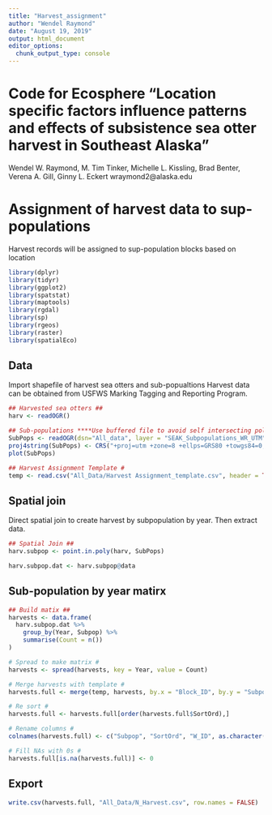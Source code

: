 ```yaml
---
title: "Harvest_assignment"
author: "Wendel Raymond"
date: "August 19, 2019"
output: html_document
editor_options: 
  chunk_output_type: console
---
```

# Code for Ecosphere "Location specific factors influence patterns and effects of subsistence sea otter harvest in Southeast Alaska"
Wendel W. Raymond, M. Tim Tinker, Michelle L. Kissling, Brad Benter, Verena A. Gill, Ginny L. Eckert
wraymond2@alaska.edu

# Assignment of harvest data to sup-populations
Harvest records will be assigned to sup-population blocks based on location

```r
library(dplyr)
library(tidyr)
library(ggplot2)
library(spatstat)
library(maptools)
library(rgdal)
library(sp)
library(rgeos)
library(raster)
library(spatialEco)
```

## Data
Import shapefile of harvest sea otters and sub-popualtions
Harvest data can be obtained from USFWS Marking Tagging and Reporting Program.
```r
## Harvested sea otters ##
harv <- readOGR()

## Sub-populations ****Use buffered file to avoid self intersecting polygons**** ##
SubPops <- readOGR(dsn="All_data", layer = "SEAK_Subpopulations_WR_UTM")
proj4string(SubPops) <- CRS("+proj=utm +zone=8 +ellps=GRS80 +towgs84=0,0,0,0,0,0,0 +units=m +no_defs")
plot(SubPops)

## Harvest Assignment Template #
temp <- read.csv("All_Data/Harvest Assignment_template.csv", header = TRUE)
```

## Spatial join
Direct spatial join to create harvest by subpopulation by year. Then extract data.
```r
## Spatial Join ##
harv.subpop <- point.in.poly(harv, SubPops)

harv.subpop.dat <- harv.subpop@data
```

## Sub-population by year matirx
```r
## Build matix ##
harvests <- data.frame(
  harv.subpop.dat %>% 
    group_by(Year, Subpop) %>% 
    summarise(Count = n())
)

# Spread to make matrix #
harvests <- spread(harvests, key = Year, value = Count)

# Merge harvests with template #
harvests.full <- merge(temp, harvests, by.x = "Block_ID", by.y = "Subpop", all.x = TRUE)

# Re sort #
harvests.full <- harvests.full[order(harvests.full$SortOrd),]

# Rename columns #
colnames(harvests.full) <- c("Subpop", "SortOrd", "W_ID", as.character(1970:2015))

# Fill NAs with 0s #
harvests.full[is.na(harvests.full)] <- 0
```

## Export
```r
write.csv(harvests.full, "All_Data/N_Harvest.csv", row.names = FALSE)
```

